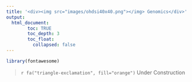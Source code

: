 ```yaml
---
title: '<div><img src="images/ohdsi40x40.png"></img> Genomics</div>'
output: 
  html_document:
        toc: TRUE
        toc_depth: 3
        toc_float:
          collapsed: false
---
```


```r
library(fontawesome)
```

> `r fa("triangle-exclamation", fill="orange")` Under Construction 
